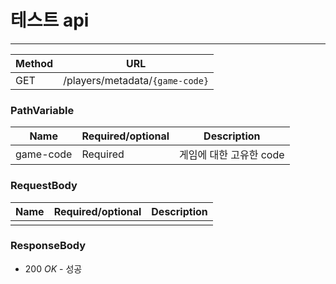# 테스트 api

---

| Method | URL |
| --- | --- |
| GET | /players/metadata/`{game-code}` |

### PathVariable    

| Name | Required/optional | Description |
| --- | --- | --- |
| game-code | Required | 게임에 대한 고유한 code |

### RequestBody    

| Name | Required/optional | Description |
| --- | --- | --- |
|  |  |  |

### ResponseBody

- 200 *OK* - 성공

```jsx

```
